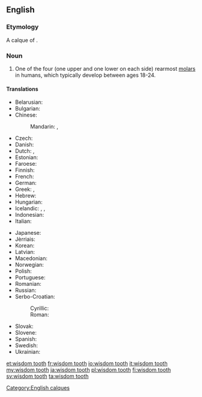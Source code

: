 ==English==
{{wikipedia}}

===Etymology===
A calque of {{etyl|la|-}} {{term|dens sapientae|dēns sapientiae|lang=la}}.

===Noun===
{{en-noun|head=[[wisdom]] [[tooth]]|wisdom teeth}}

# {{dentistry}} One of the four (one upper and one lower on each side) rearmost [[molar]]s in humans, which typically develop between ages 18-24.

====Translations====
{{trans-top|rearmost molar in humans}}
* Belarusian: {{t|be|зуб мудрасці|m|tr=zub múdrasci|sc=Cyrl}}
* Bulgarian: {{t+|bg|мъдрец|m|tr=mǎdréc}}
* Chinese:
*: Mandarin: {{t|zh|智齒|sc=Hani}}, {{t|zh|智齿|tr=zhìchǐ|sc=Hani}}
* Czech: {{t-|cs|zub moudrosti|m}}
* Danish: {{t-|da|visdomstand}}
* Dutch: {{t|nl|verstandskies|m}}, {{qualifier|Belgium}} {{t|nl|wijsheidstand|m}}
* Estonian: {{t|et|tarkusehammas}}
* Faroese: {{t|fo|vísdómsjakslur|m}}
* Finnish: {{t+|fi|viisaudenhammas}}
* French: {{t+|fr|dent de sagesse|f}}
* German: {{t+|de|Weisheitszahn|m}}
* Greek: {{t+|el|φρονιμίτης|m|tr=fronimítis}}, {{t+|el|σωφρονιστήρας|m|tr=sofronistíras}}
* Hebrew: {{t-|he|שן בינה|f|tr=shen bina}}
* Hungarian: {{t+|hu|bölcsességfog}}
* Icelandic: {{t|is|endajaxl|m}}, {{t|is|vísdómstönn|f}}, {{t|is|geirjaxl|m}}
* Indonesian: {{t|id|gigi bungsu}}
* Italian: {{t|it|dente del giudizio|m}}
{{trans-mid}}
* Japanese: {{t|ja|親知らず|tr=おやしらず, oya-shirazu}}
* Jèrriais: {{tø|roa-jer|dent d'sagesse|f}}
* Korean: {{t|ko|사랑니|tr=salangni|sc=Kore}}
* Latvian: {{t|lv|gudrības zobs|xs=Latvian}}
* Macedonian: {{t-|mk|умник|m|tr=úmnik}}
* Norwegian: {{t|no|visdomstann|m}}
* Polish: {{t|pl|ząb mądrości|m}}
* Portuguese: {{t+|pt|siso|m}}
* Romanian: {{t|ro|măsea de minte|f}}
* Russian: {{t-|ru|зуб мудрости|m|tr=zub múdrosti}}
* Serbo-Croatian:
*: Cyrillic: {{t|sh|умњак|m|sc=Cyrl}}
*: Roman: {{t|sh|umnjak|m|sc=Latn}}
* Slovak: {{t|sk|zub múdrosti|m}}
* Slovene: {{t|sl|modrostni zob|m}}
* Spanish: {{t|es|muela del juicio|f}}
* Swedish: {{t-|sv|visdomstand|c}}
* Ukrainian: {{t|uk|зуб мудрості|m|tr=zub múdrosti|sc=Cyrl}}
{{trans-bottom}}

[[Category:English calques]]

[[et:wisdom tooth]]
[[fr:wisdom tooth]]
[[io:wisdom tooth]]
[[it:wisdom tooth]]
[[my:wisdom tooth]]
[[ja:wisdom tooth]]
[[pl:wisdom tooth]]
[[fi:wisdom tooth]]
[[sv:wisdom tooth]]
[[ta:wisdom tooth]]